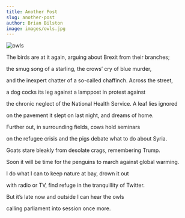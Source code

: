 ```yaml
---
title: Another Post
slug: another-post
author: Brian Bilston
image: images/owls.jpg
---
```


![owls](./images/owls.jpg)

The birds are at it again,
arguing about Brexit
from their branches;

the smug song of a starling,
the crows’ cry
of blue murder,

and the inexpert chatter
of a so-called chaffinch.
Across the street,

a dog cocks its leg
against a lamppost
in protest against

the chronic neglect
of the National Health Service.
A leaf lies ignored

on the pavement
it slept on last night,
and dreams of home.

Further out,
in surrounding fields,
cows hold seminars

on the refugee crisis
and the pigs debate
what to do about Syria.

Goats stare bleakly
from desolate crags,
remembering Trump.

Soon it will be time
for the penguins to march
against global warming.

I do what I can
to keep nature at bay,
drown it out

with radio or TV,
find refuge
in the tranquillity of Twitter.

But it’s late now
and outside
I can hear the owls

calling parliament
into session
once more.
